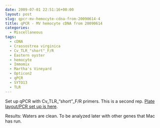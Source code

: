 ```yaml
---
date: 2009-07-01 22:51:16+00:00
layout: post
slug: qpcr-mv-hemocyte-cdna-from-20090614-4
title: qPCR - MV hemocyte cDNA from 20090614
categories:
  - Miscellaneous
tags:
  - cDNA
  - Crassostrea virginica
  - Cv_TLR_"short"_F/R
  - Eastern oyster
  - hemocyte
  - Immomix
  - Martha's Vineyard
  - Opticon2
  - qPCR
  - SYTO13
  - TLR
---
```


Set up qPCR with Cv_TLR_"short"_F/R primers. This is a second rep. [Plate layout/PCR set up is here](https://eagle.fish.washington.edu/Arabidopsis/Notebook%20Workup%20Files/20090701-01.jpg).

Results: Waters are clean. To be analyzed later with other genes that Mac has run.
